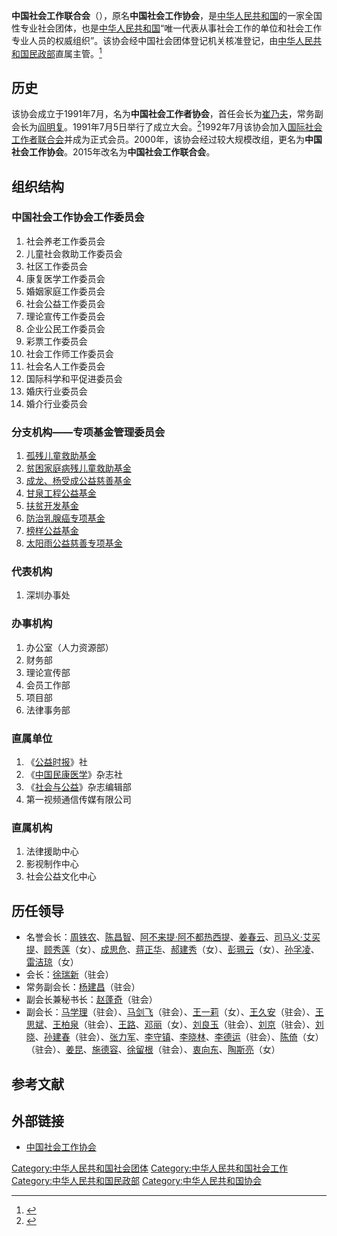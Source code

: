 {{不是|中国社会工作学会}}

'''中国社会工作联合会'''（{{lang-en|China Association of Social Workers}}），原名'''中国社会工作协会'''，是[[中华人民共和国|中华人民共和国]]的一家全国性专业社会团体，也是[[中华人民共和国|中华人民共和国]]“唯一代表从事社会工作的单位和社会工作专业人员的权威组织”。该协会经中国社会团体登记机关核准登记，由[[中华人民共和国民政部|中华人民共和国民政部]]直属主管。<ref>{{Cite web |url=http://www.cncasw.org/xhgk/xhjj/ |title=协会简介，中国社会工作协会，于2011-7-23查阅 |access-date=2011-07-27 |archive-url=https://web.archive.org/web/20111011142058/http://www.cncasw.org/xhgk/xhjj/ |archive-date=2011-10-11 |dead-url=yes }}</ref>

== 历史 ==
该协会成立于1991年7月，名为'''中国社会工作者协会'''，首任会长为[[崔乃夫|崔乃夫]]，常务副会长为[[阎明复|阎明复]]。1991年7月5日举行了成立大会。<ref>{{Cite web |url=http://www.cncasw.org/sgwh/shgzdy/200710/t20071023_2095.htm |title=崔乃夫论述社会工作，中国社会工作协会，2006-07-12 |access-date=2011-09-01 |archive-url=https://web.archive.org/web/20110823233518/http://www.cncasw.org/sgwh/shgzdy/200710/t20071023_2095.htm |archive-date=2011-08-23 |dead-url=yes }}</ref>1992年7月该协会加入[[国际社会工作者联合会|国际社会工作者联合会]]并成为正式会员。2000年，该协会经过较大规模改组，更名为'''中国社会工作协会'''。2015年改名为'''中国社会工作联合会'''。

== 组织结构 ==
=== 中国社会工作协会工作委员会 ===
# 社会养老工作委员会
# 儿童社会救助工作委员会
# 社区工作委员会
# 康复医学工作委员会
# 婚姻家庭工作委员会
# 社会公益工作委员会
# 理论宣传工作委员会
# 企业公民工作委员会
# 彩票工作委员会
# 社会工作师工作委员会
# 社会名人工作委员会
# 国际科学和平促进委员会
# 婚庆行业委员会
# 婚介行业委员会

=== 分支机构——专项基金管理委员会 ===
# [[孤残儿童救助基金|孤残儿童救助基金]]
# [[贫困家庭病残儿童救助基金|贫困家庭病残儿童救助基金]]
# [[成龙、杨受成公益慈善基金|成龙、杨受成公益慈善基金]]
# [[甘泉工程公益基金|甘泉工程公益基金]]
# [[扶贫开发基金|扶贫开发基金]]
# [[防治乳腺癌专项基金|防治乳腺癌专项基金]]
# [[榜样公益基金|榜样公益基金]]
# [[太阳雨公益慈善专项基金|太阳雨公益慈善专项基金]]

=== 代表机构 ===
# 深圳办事处

=== 办事机构 ===
# 办公室（人力资源部）
# 财务部
# 理论宣传部
# 会员工作部
# 项目部
# 法律事务部

===直属单位===
#《[[公益时报|公益时报]]》社
#《[[中国民康医学|中国民康医学]]》杂志社
#《[[社会与公益|社会与公益]]》杂志编辑部
#第一视频通信传媒有限公司

===直属机构===
#法律援助中心
#影视制作中心
#社会公益文化中心

== 历任领导 ==
*名誉会长：[[周铁农|周铁农]]、[[陈昌智|陈昌智]]、[[阿不来提·阿不都热西提|阿不来提·阿不都热西提]]、[[姜春云|姜春云]]、[[司马义·艾买提|司马义·艾买提]]、[[顾秀莲|顾秀莲]]（女）、[[成思危|成思危]]、[[蒋正华|蒋正华]]、[[郝建秀|郝建秀]]（女）、[[彭珮云|彭珮云]]（女）、[[孙孚凌|孙孚凌]]、[[雷洁琼|雷洁琼]]（女） 
*会长：[[徐瑞新|徐瑞新]]（驻会） 
*常务副会长：[[杨建昌|杨建昌]]（驻会） 
*副会长兼秘书长：[[赵蓬奇|赵蓬奇]]（驻会） 
*副会长：[[马学理|马学理]]（驻会）、[[马剑飞|马剑飞]]（驻会）、[[王一莉|王一莉]]（女）、[[王久安|王久安]]（驻会）、[[王思斌|王思斌]]、[[王柏泉|王柏泉]]（驻会）、[[王路_(1972年)|王路]]、[[邓丽|邓丽]]（女）、[[刘良玉|刘良玉]]（驻会）、[[刘京|刘京]]（驻会）、[[刘晓|刘晓]]、[[孙建春|孙建春]]（驻会）、[[张力军_(1963年)|张力军]]、[[李守镇|李守镇]]、[[李晓林|李晓林]]、[[李德运|李德运]]（驻会）、[[陈倚|陈倚]]（女）（驻会）、[[姜昆|姜昆]]、[[施德容|施德容]]、[[徐留根|徐留根]]（驻会）、[[衷向东|衷向东]]、[[陶斯亮|陶斯亮]]（女） 

== 参考文献 ==
{{Reflist}}

== 外部链接 ==
* [http://www.cncasw.org/ 中国社会工作协会]{{Wayback|url=http://www.cncasw.org/ |date=20110726045506 }}

[[Category:中华人民共和国社会团体|Category:中华人民共和国社会团体]]
[[Category:中华人民共和国社会工作|Category:中华人民共和国社会工作]]
[[Category:中华人民共和国民政部|Category:中华人民共和国民政部]]
[[Category:中华人民共和国协会|Category:中华人民共和国协会]]